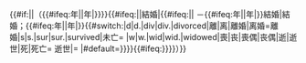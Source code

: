 <span itemscope itemtype="https://zh.wikipedia.org/wiki/{{BASEPAGENAME}}">{{#if:{{{show|}}}|{{{show|}}}|<span itemprop="spouse">{{{1|}}}</span>（{{#ifeq:{{{2|}}}年|{{get-year|{{{2|}}}}}|{{{2|}}}年|{{abbr|1={{get-year|{{{2|}}}}}|2={{{2|{{#time:Y年Fj日}}}}}}}}}{{#ifeq:{{{3|}}}||結婚|{{#ifeq:{{{reason|}}}||<!--無原因-->－{{#ifeq:{{{3|}}}年|{{get-year|{{{3|}}}}}|{{{3|}}}年|{{abbr|1={{get-year|{{{3|}}}}}|2={{{3|}}}}}}}結婚|結婚；{{#ifeq:{{{3|}}}年|{{get-year|{{{3|}}}}}|{{{3|}}}年|{{abbr|1={{get-year|{{{3|}}}}}|2={{{3|}}}}}}}{{#switch:{{{reason|}}}|d|d.|div|div.|divorced|離|离|離婚|离婚=離婚|s|s.|sur|sur.|survived|未亡=<!--本人先去世，配偶為未亡人-->{{abbr|結束|因本人比配偶先去世而結束}}|w|w.|wid|wid.|widowed|喪|丧|喪偶|丧偶|逝|逝世|死|死亡=<!--配偶先去世-->逝世|=<!--沒有婚姻結束原因-->|#default={{{reason|}}}}}}}{{#ifeq:{{{reason|}}}}}}}）}}</span><noinclude>{{template sandbox notice}}</noinclude>